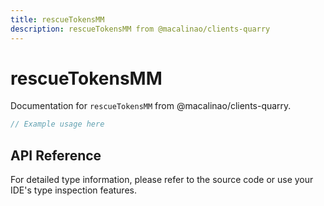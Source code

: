 ```yaml
---
title: rescueTokensMM
description: rescueTokensMM from @macalinao/clients-quarry
---
```


# rescueTokensMM

Documentation for `rescueTokensMM` from @macalinao/clients-quarry.

```typescript
// Example usage here
```

## API Reference

For detailed type information, please refer to the source code or use your IDE's type inspection features.
